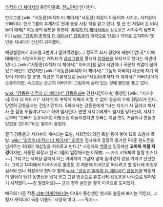 [[추적자 더 체이서]]의 등장인물로, [[전노민]]이 연기한다.

한오그룹 [wiki:"서동환(추적자 더 체이서)"서동환] 회장의 아들이자 서지수, 서지원의 오빠이다. 한오그룹의 후계자로 현재 총괄 사장 직을 맡고 있다. 몇 년 전 저질러 온 비리들이 매제[* 여동생의 남편을 말한다. [[추적자 더 체이서]]에서 강동윤은 서지수의 남편이다.] [[wiki: "강동윤(추적자 더 체이서)" 강동윤]]의 계략으로 탄로나 국외로 도피하여 몇 년을 지내다가 간신히 귀국했다. 

배경설정에서 회사를 3번이나 말아먹었을(...) 정도로 회사 경영에 재능이 없다[* 이에 대해서는 서영욱이라는 캐릭터가 [[삼성그룹]]의 황태자 [[이재용]]을 모티브로 했다는 의견이 있다.]. [wiki:"서동환(추적자 더 체이서)" 아버지]를 닮아 시인이나 국문학 계열이 꿈이었고 애인도 있었지만 [wiki:"서동환(추적자 더 체이서)" 그놈의 아버지] 때문에 차기 회장이 되어야 할 운명. 지금은 기본적으로 [wiki:"서동환(추적자 더 체이서)" 아버지]에게 순종하지만, 속으로는 은근히 아버지의 그림자에 숨어 있는 것에 불만을 품고 있다.

[[wiki: "강동윤(추적자 더 체이서)" 강동윤]]과는 견원지간이지만 동생인 [wiki: "서지수(추적자 더 체이서)" 서지수]의 부탁에 약해서 어쩔 수 없이 동윤의 수에 휘말리게 된다. 당연히 강동윤과는 견원지간이다. 5회에서는 강동윤에게 "너는 지수가 사 달라고 해서 사 준 잡종 푸들이다"라고 하며 멸시한다. 반면 서지수에게도 멸시를 당하는데, 서지수로부터 "오빠가 동윤씨처럼 이발소집 아들이었다면 오빠는 지금 면도 거품이나 만들고 있었을 것이다"라는 말까지 들었다.

결국 강동윤과 서지수의 계속되는 도발, 서회장의 의견 묵살 등이 쌓여 12화 즈음에 폭발. [[wiki: "최정우(추적자 더 체이서)" 최정우]] 검사에게 결정적 증거인 PK준 핸드폰을 넘겨주는 희대의 개삽질을 저지르고 만다.[* 시청자와 [[백홍석]] 입장에선 '''고마워 미칠 지경'''이지만, 서동환 회장과 한오그룹의 입장에서는 이뭐병. ~~자식 키워봐야 말짱 헛거다~~] 그리고는 서회장 앞에서 더는 아버지의 그림자 앞에 숨어있지 않을 거라고 선언한다. 그리고 14회에서 미국지사로 발령된 것 때문에 미국으로 떠나려고 할 찰나에 최정우 검사와 만나 최정우의 협박과 함께 [[wiki: "강동윤(추적자 더 체이서)" 강동윤]]과 백홍석의 밀담이 담긴 동영상을 넘겨 받고 그걸 방송으로 유포시켜 강동윤을 나락으로 밀어넣기 시작했다.~~참 잘했어요!~~ 근데 정작 본인은 결국 미국으로 도피했다.

배우의 다른 작품 [[러브 어게인]]에서는 아내가 동창생인 형사와 불륜에 빠지는 역인데, 그 형사 캐릭터의 극중 이름도 '서영욱'이다...~~뭐지~~
